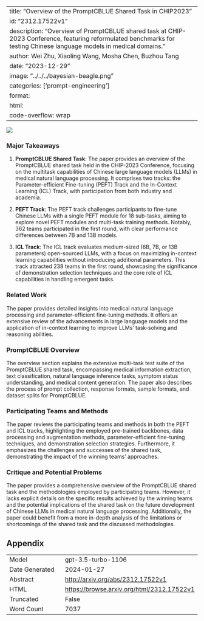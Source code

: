 
---
title: "Overview of the PromptCBLUE Shared Task in CHIP2023"
id: "2312.17522v1"
description: "Overview of PromptCBLUE shared task at CHIP-2023 Conference, featuring reformulated benchmarks for testing Chinese language models in medical domains."
author: Wei Zhu, Xiaoling Wang, Mosha Chen, Buzhou Tang
date: "2023-12-29"
image: "../../../bayesian-beagle.png"
categories: ['prompt-engineering']
format:
  html:
    code-overflow: wrap
---

![](None)

### Major Takeaways

1. **PromptCBLUE Shared Task**: The paper provides an overview of the PromptCBLUE shared task held in the CHIP-2023 Conference, focusing on the multitask capabilities of Chinese large language models (LLMs) in medical natural language processing. It comprises two tracks: the Parameter-efficient Fine-tuning (PEFT) Track and the In-Context Learning (ICL) Track, with participation from both industry and academia.

2. **PEFT Track**: The PEFT track challenges participants to fine-tune Chinese LLMs with a single PEFT module for 18 sub-tasks, aiming to explore novel PEFT modules and multi-task training methods. Notably, 362 teams participated in the first round, with clear performance differences between 7B and 13B models.

3. **ICL Track**: The ICL track evaluates medium-sized (6B, 7B, or 13B parameters) open-sourced LLMs, with a focus on maximizing in-context learning capabilities without introducing additional parameters. This track attracted 238 teams in the first round, showcasing the significance of demonstration selection techniques and the core role of ICL capabilities in handling emergent tasks.

### Related Work

The paper provides detailed insights into medical natural language processing and parameter-efficient fine-tuning methods. It offers an extensive review of the advancements in large language models and the application of in-context learning to improve LLMs' task-solving and reasoning abilities.

### PromptCBLUE Overview

The overview section explains the extensive multi-task test suite of the PromptCBLUE shared task, encompassing medical information extraction, text classification, natural language inference tasks, symptom status understanding, and medical content generation. The paper also describes the process of prompt collection, response formats, sample formats, and dataset splits for PromptCBLUE.

### Participating Teams and Methods

The paper reviews the participating teams and methods in both the PEFT and ICL tracks, highlighting the employed pre-trained backbones, data processing and augmentation methods, parameter-efficient fine-tuning techniques, and demonstration selection strategies. Furthermore, it emphasizes the challenges and successes of the shared task, demonstrating the impact of the winning teams' approaches.

### Critique and Potential Problems

The paper provides a comprehensive overview of the PromptCBLUE shared task and the methodologies employed by participating teams. However, it lacks explicit details on the specific results achieved by the winning teams and the potential implications of the shared task on the future development of Chinese LLMs in medical natural language processing. Additionally, the paper could benefit from a more in-depth analysis of the limitations or shortcomings of the shared task and the discussed methodologies.

## Appendix

|          |          |
|----------|----------|
| Model     | gpt-3.5-turbo-1106       |
| Date Generated     | 2024-01-27       |
| Abstract | [http://arxiv.org/abs/2312.17522v1](http://arxiv.org/abs/2312.17522v1)        |
| HTML     | [https://browse.arxiv.org/html/2312.17522v1](https://browse.arxiv.org/html/2312.17522v1)       |
| Truncated       | False       |
| Word Count       | 7037       |